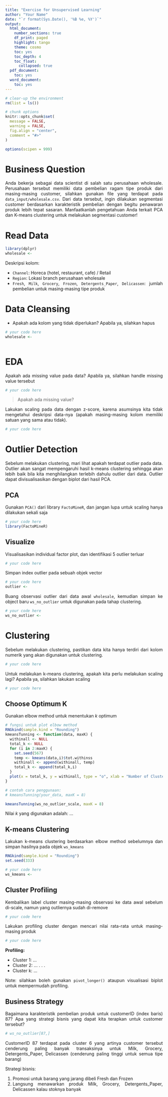```yaml
---
title: "Exercise for Unsupervised Learning"
author: "Your Name"
date: "`r format(Sys.Date(), '%B %e, %Y')`"
output:
  html_document:
    number_sections: true
    df_print: paged
    highlight: tango
    theme: cosmo
    toc: yes
    toc_depth: 4
    toc_float:
      collapsed: true
  pdf_document:
    toc: yes
  word_document:
    toc: yes
---
```


```r
# clear-up the environment
rm(list = ls())

# chunk options
knitr::opts_chunk$set(
  message = FALSE,
  warning = FALSE,
  fig.align = "center",
  comment = "#>"
)

options(scipen = 999)
```

<style>
body {
text-align: justify}
</style>

# Business Question

Anda bekerja sebagai data scientist di salah satu perusahaan wholesale. Perusahaan tersebut memiliki data pembelian ragam tipe produk dari masing-masing customer, silahkan gunakan file yang terdapat pada `data_input/wholesale.csv`. Dari data tersebut, ingin dilakukan segmentasi customer berdasarkan karakteristik pembelian dengan begitu penawaran produk lebih tepat sasaran. Manfaatkanlah pengetahuan Anda terkait PCA dan K-means clustering untuk melakukan segmentasi customer!

# Read Data

```r
library(dplyr)
wholesale <- 
```

Deskripsi kolom:

- `Channel`: Horeca (hotel, restaurant, cafe) / Retail
- `Region`: Lokasi branch perusahaan wholesale
- `Fresh`, `Milk`, `Grocery`, `Frozen`, `Detergents_Paper`, `Delicassen`: jumlah pembelian untuk masing-masing tipe produk 

# Data Cleansing

- Apakah ada kolom yang tidak diperlukan? Apabila ya, silahkan hapus

```r
# your code here
wholesale <- 
  
```

# EDA

Apakah ada missing value pada data? Apabila ya, silahkan handle missing value tersebut

```r
# your code here


```

> Apakah ada missing value?

Lakukan scaling pada data dengan z-score, karena asumsinya kita tidak mengetahui deskripsi data-nya (apakah masing-masing kolom memiliki satuan yang sama atau tidak).

```r
# your code here

```

# Outlier Detection

Sebelum melakukan clustering, mari lihat apakah terdapat outlier pada data. Outlier akan sangat mempengaruhi hasil k-means clustering sehingga akan lebih baik bila kita menghilangkan terlebih dahulu outlier dari data. Outlier dapat divisualisasikan dengan biplot dari hasil PCA.

## PCA

Gunakan `PCA()` dari library `FactoMineR`, dan jangan lupa untuk scaling hanya dilakukan sekali saja

```r
# your code here
library(FactoMineR)

```

## Visualize

Visualisasikan individual factor plot, dan identifikasi 5 outlier terluar

```r
# your code here

```

Simpan index outlier pada sebuah objek vector

```r
# your code here
outlier <- 
```

Buang observasi outlier dari data awal `wholesale`, kemudian simpan ke object baru `ws_no_outlier` untuk digunakan pada tahap clustering.

```r
# your code here
ws_no_outlier <- 
```

# Clustering

Sebelum melakukan clustering, pastikan data kita hanya terdiri dari kolom numerik yang akan digunakan untuk clustering.

```r
# your code here

```

Untuk melakukan k-means clustering, apakah kita perlu melakukan scaling lagi? Apabila ya, silahkan lakukan scaling


```r
# your code here

```

## Choose Optimum K

Gunakan elbow method untuk menentukan $k$ optimum

```r
# fungsi untuk plot elbow method
RNGkind(sample.kind = "Rounding")
kmeansTunning <- function(data, maxK) {
  withinall <- NULL
  total_k <- NULL
  for (i in 2:maxK) {
    set.seed(567)
    temp <- kmeans(data,i)$tot.withinss
    withinall <- append(withinall, temp)
    total_k <- append(total_k,i)
  }
  plot(x = total_k, y = withinall, type = "o", xlab = "Number of Cluster", ylab = "Total within")
}

# contoh cara penggunaan:
# kmeansTunning(your_data, maxK = 8)

kmeansTunning(ws_no_outlier_scale, maxK = 8)
```

Nilai $k$ yang digunakan adalah: ...

## K-means Clustering

Lakukan k-means clustering berdasarkan elbow method sebelumnya dan simpan hasilnya pada objek `ws_kmeans`

```r
RNGkind(sample.kind = "Rounding")
set.seed(333)

# your code here
ws_kmeans <- 
```

## Cluster Profiling

Kembalikan label cluster masing-masing observasi ke data awal sebelum di-scale, namun yang outliernya sudah di-remove

```r
# your code here


```

Lakukan profiling cluster dengan mencari nilai rata-rata untuk masing-masing produk

```r
# your code here

```

**Profiling:** 

- Cluster 1: ...
- Cluster 2: ...
.
.
.
- Cluster k: ...

Note: silahkan boleh gunakan `pivot_longer()` ataupun visualisasi biplot untuk mempermudah profiling.

## Business Strategy

Bagaimana karakteristik pembelian produk untuk customerID (index baris) 87? Apa yang strategi bisnis yang dapat kita terapkan untuk customer tersebut?

```r
# ws_no_outlier[87,]

```

CustomerID 87 terdapat pada cluster 6 yang artinya customer tersebut cenderung paling banyak transaksinya untuk Milk, Grocery, Detergents_Paper, Delicassen (cenderung paling tinggi untuk semua tipe barang)

Strategi bisnis:

1. Promosi untuk barang yang jarang dibeli Fresh dan Frozen
2. Langsung menawarkan produk Milk, Grocery, Detergents_Paper, Delicassen kalau stoknya banyak

